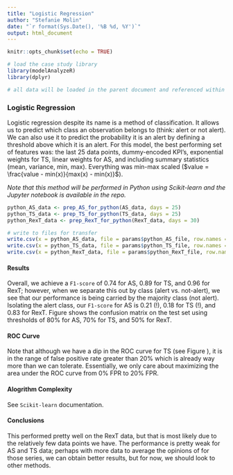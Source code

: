 ```yaml
---
title: "Logistic Regression"
author: "Stefanie Molin"
date: "`r format(Sys.Date(), '%B %d, %Y')`"
output: html_document
---
```


```r
knitr::opts_chunk$set(echo = TRUE)

# load the case study library
library(modelAnalyzeR)
library(dplyr)

# all data will be loaded in the parent document and referenced within each of the child sections
```

### Logistic Regression
Logistic regression despite its name is a method of classification. It allows us to predict which class an observation belongs to (think: alert or not alert). We can also use it to predict the probability it is an alert by defining a threshold above which it is an alert. For this model, the best performing set of features was: the last 25 data points, dummy-encoded KPI's, exponential weights for TS, linear weights for AS, and including summary statistics (mean, variance, min, max). Everything was min-max scaled ($value = \frac{value - min(x)}{max(x) - min(x)}$).

*Note that this method will be performed in Python using Scikit-learn and the Jupyter notebook is available in the repo.*

```r
python_AS_data <- prep_AS_for_python(AS_data, days = 25)
python_TS_data <- prep_TS_for_python(TS_data, days = 25)
python_RexT_data <- prep_RexT_for_python(RexT_data, days = 30)

# write to files for transfer
write.csv(x = python_AS_data, file = params$python_AS_file, row.names = FALSE)
write.csv(x = python_TS_data, file = params$python_TS_file, row.names = FALSE)
write.csv(x = python_RexT_data, file = params$python_RexT_file, row.names = FALSE)
```

#### Results
Overall, we achieve a `F1-score` of 0.74 for AS, 0.89 for TS, and 0.96 for RexT; however, when we separate this out by class (alert vs. not-alert), we see that our performance is being carried by the majority class (not alert). Isolating the alert class, our `F1-score` for AS is 0.21 (!), 0.18 for TS (!), and 0.83 for RexT. Figure \ref{fig:log_reg_conf_mat} shows the confusion matrix on the test set using thresholds of 80% for AS, 70% for TS, and 50% for RexT.

\begin{figure}[h!]
\centering
  \includegraphics[width=1.0\textwidth]{images/logistic_regression_conf_matrix.png}
\caption{Logistic regression confusion matrix}
\label{fig:log_reg_conf_mat}
\end{figure}


#### ROC Curve
Note that although we have a dip in the ROC curve for TS (see Figure \ref{fig:log_reg_roc_curve}), it is in the range of false positive rate greater than 20% which is already way more than we can tolerate. Essentially, we only care about maximizing the area under the ROC curve from 0% FPR to 20% FPR.

\begin{figure}[h!]
\centering
  \includegraphics[width=1.0\textwidth]{images/logistic_regression_roc.png}
\caption{Logistic regression ROC curve}
\label{fig:log_reg_roc_curve}
\end{figure}


#### Alogrithm Complexity  
See `Scikit-learn` documentation.

#### Conclusions
This performed pretty well on the RexT data, but that is most likely due to the relatively few data points we have. The performance is pretty weak for AS and TS data; perhaps with more data to average the opinions of for those series, we can obtain better results, but for now, we should look to other methods.

